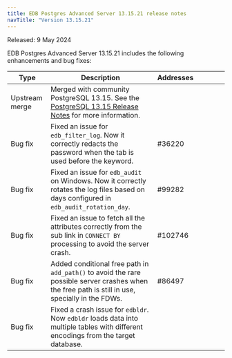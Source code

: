```yaml
---
title: EDB Postgres Advanced Server 13.15.21 release notes
navTitle: "Version 13.15.21"
---
```


Released: 9 May 2024

EDB Postgres Advanced Server 13.15.21 includes the following enhancements and bug fixes:

| Type           | Description                                                                                                                                                                                                                                             | Addresses&nbsp;&nbsp;&nbsp;&nbsp;&nbsp;&nbsp;&nbsp;&nbsp;&nbsp;&nbsp;&nbsp;&nbsp;&nbsp;&nbsp;&nbsp; |
|----------------|---------------------------------------------------------------------------------------------------------------------------------------------------------------------------------------------------------------------------------------------------------|-----------------------------------------------------------------------------------------------------|
| Upstream merge | Merged with community PostgreSQL 13.15.  See the [PostgreSQL 13.15 Release Notes](https://www.postgresql.org/docs/release/14.15/) for more information. |                                            |
| Bug&nbsp;fix   | Fixed an issue for `edb_filter_log`. Now it correctly redacts the password when the tab is used before the keyword.                                                                                                                                     | #36220                                                                                              |
| Bug&nbsp;fix   | Fixed an issue for `edb_audit` on Windows. Now it correctly rotates the log files based on days configured in `edb_audit_rotation_day`.                                                                                                                 | #99282                                                                                              |
| Bug&nbsp;fix   | Fixed an issue to fetch all the attributes correctly from the sub link in `CONNECT BY` processing to avoid the server crash.                                                                                                                            | #102746                                                                                             |
| Bug&nbsp;fix   | Added conditional free path in `add_path()` to avoid the rare possible server crashes when the free path is still in use, specially in the FDWs.                                                                                                        | #86497                                                                                              |
| Bug&nbsp;fix   | Fixed a crash issue for `edbldr`. Now `edbldr` loads data into multiple tables with different encodings from the target database.                                                                                                                       |                                                                                                     |
